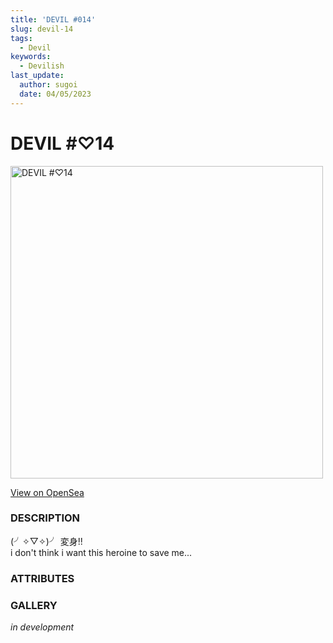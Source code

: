 ```yaml
---
title: 'DEVIL #014'
slug: devil-14
tags:
  - Devil
keywords:
  - Devilish
last_update:
  author: sugoi
  date: 04/05/2023
---
```



# DEVIL #♡14

<img src='https://nft-cdn.alchemy.com/eth-mainnet/4955f5e6d21413a940da06f2b0ee1c82' alt='DEVIL #♡14' width='500' />

[View on OpenSea](https://opensea.io/assets/ethereum/0x231EDa2D0E36E5254515B7625D1201f7b4617cf4/14)

### DESCRIPTION

(╯✧▽✧)╯ 変身!!  
i don't think i want this heroine to save me...

### ATTRIBUTES

<AttributeTag traitType='HUMANITY' value='LOW' />
<AttributeTag traitType='NATURE' value='RAVENOUS' />
<AttributeTag traitType='TYPE' value='DEVIL' />
<AttributeTag traitType='SUBTYPE' value='二口女' />

### GALLERY

_in development_
